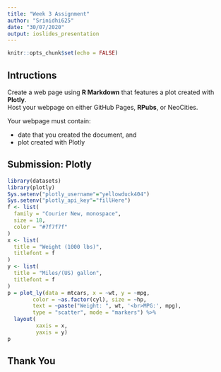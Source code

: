 ```yaml
---
title: "Week 3 Assignment"
author: "Srinidhi625"
date: "30/07/2020"
output: ioslides_presentation
---
```


```r
knitr::opts_chunk$set(echo = FALSE)
```


## Intructions 

Create a web page using **R Markdown** that features a plot created with **Plotly**.  
Host your webpage on either GitHub Pages, **RPubs**, or NeoCities.  

Your webpage must contain:  

* date that you created the document, and 
* plot created with Plotly  

## Submission: Plotly    

```r
library(datasets)
library(plotly)
Sys.setenv("plotly_username"="yellowduck404")
Sys.setenv("plotly_api_key"="fillHere")
f <- list(
  family = "Courier New, monospace",
  size = 18,
  color = "#7f7f7f"
)
x <- list(
  title = "Weight (1000 lbs)",
  titlefont = f
)
y <- list(
  title = "Miles/(US) gallon",
  titlefont = f
)
p = plot_ly(data = mtcars, x = ~wt, y = ~mpg, 
        color = ~as.factor(cyl), size = ~hp,
        text = ~paste("Weight: ", wt, '<br>MPG:', mpg),
        type = "scatter", mode = "markers") %>%
  layout(
         xaxis = x,
         yaxis = y)
p
```

## Thank You


